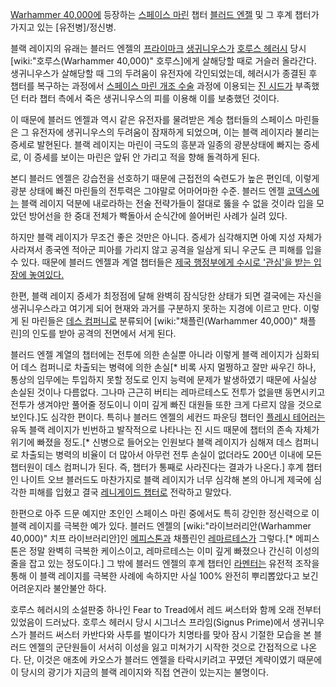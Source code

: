 {{{+1 '''Black Rage'''}}}
{{{+1 검은 분노}}} 

[[Warhammer 40,000]]에 등장하는 [[스페이스 마린]] 챕터 [[블러드 엔젤]] 및 그 후계 챕터가 가지고 있는 [유전병]/정신병.

블랙 레이지의 유래는 블러드 엔젤의 [[프라이마크]] [[생귀니우스]]가 [[호루스 헤러시]] 당시 [wiki:"호루스(Warhammer 40,000)" 호루스]에게 살해당할 때로 거슬러 올라간다. 생귀니우스가 살해당할 때 그의 두려움이 유전자에 각인되었는데, 헤러시가 종결된 후 챕터를 복구하는 과정에서 [[스페이스 마린 개조 수술]] 과정에 이용되는 [[진 시드]]가 부족했던 터라 챕터 측에서 죽은 생귀니우스의 피를 이용해 이를 보충했던 것이다.

이 때문에 블러드 엔젤과 역시 같은 유전자를 물려받은 계승 챕터들의 스페이스 마린들은 그 유전자에 생귀니우스의 두려움이 잠재하게 되었으며, 이는 블랙 레이지라 불리는 증세로 발현된다. 블랙 레이지는 마린이 극도의 흥분과 일종의 광분상태에 빠지는 증세로, 이 증세를 보이는 마린은 앞뒤 안 가리고 적을 향해 돌격하게 된다.

본디 블러드 엔젤은 강습전을 선호하기 때문에 근접전의 숙련도가 높은 편인데, 이렇게 광분 상태에 빠진 마린들의 전투력은 그야말로 어마어마한 수준. 블러드 엔젤 [[코덱스]]에는 블랙 레이지 덕분에 내로라하는 전술 전략가들이 절대로 뚫을 수 없을 것이라 입을 모았던 방어선을 한 중대 전체가 빡돌아서 순식간에 쓸어버린 사례가 실려 있다.

하지만 블랙 레이지가 무조건 좋은 것만은 아니다. 증세가 심각해지면 아예 지성 자체가 사라져서 종국엔 적아군 피아를 가리지 않고 공격을 일삼게 되니 우군도 큰 피해를 입을 수 있다. 때문에 블러드 엔젤과 계열 챕터들은 [[관심병사|제국 행정부에게 수시로 '관심'을 받는 입장에 놓여있다.]]

한편, 블랙 레이지 증세가 최정점에 달해 완벽히 잠식당한 상태가 되면 결국에는 자신을 생귀니우스라고 여기게 되어 현재와 과거를 구분하지 못하는 지경에 이르고 만다. 이렇게 된 마린들은 [[데스 컴퍼니]]로 분류되어 [wiki:"채플린(Warhammer 40,000)" 채플린]의 인도를 받아 공격의 전면에서 서게 된다.

블러드 엔젤 계열의 챕터에는 전투에 의한 손실뿐 아니라 이렇게 블랙 레이지가 심화되어 데스 컴퍼니로 차출되는 병력에 의한 손실[* 비록 사지 멀쩡하고 잘만 싸우긴 하나, 통상의 임무에는 투입하지 못할 정도로 인지 능력에 문제가 발생하였기 때문에 사실상 손실된 것이나 다름없다. 그나마 근근히 버티는 레마르테스도 전투가 없을땐 동면시키고 전투가 생겨야만 풀어줄 정도이니 이미 깊게 빠진 대원들 또한 크게 다르지 않을 것으로 보인다.]도 심각한 편이다. 특히나 블러드 엔젤의 세컨드 파운딩 챕터인 [[플레시 테어러]]는 유독 블랙 레이지가 빈번하고 발작적으로 나타나는 진 시드 때문에 챕터의 존속 자체가 위기에 빠졌을 정도.[* 신병으로 들어오는 인원보다 블랙 레이지가 심해져 데스 컴퍼니로 차출되는 병력의 비율이 더 많아서 아무런 전투 손실이 없더라도 200년 이내에 모든 챕터원이 데스 컴퍼니가 된다. 즉, 챕터가 통째로 사라진다는 결과가 나온다.] 후계 챕터인 나이트 오브 블러드도 마찬가지로 블랙 레이지가 너무 심각해 본의 아니게 제국에 심각한 피해를 입혔고 결국 [[레니게이드 챕터]]로 전락하고 말았다.

한편으로 아주 드문 예지만 초인인 스페이스 마린 중에서도 특히 강인한 정신력으로 이 블랙 레이지를 극복한 예가 있다. 블러드 엔젤의 [wiki:"라이브러리안(Warhammer 40,000)" 치프 라이브러리안]인 [[메피스톤]]과 채플린인 [[레마르테스]]가 그렇다.[* 메피스톤은 정말 완벽히 극복한 케이스이고, 레마르테스는 이미 깊게 빠졌으나 간신히 이성의 줄을 잡고 있는 정도이다.] 그 밖에 블러드 엔젤의 후계 챕터인 [[라멘터]]는 유전적 조작을 통해 이 블랙 레이지를 극복한 사례에 속하지만 사실 100% 완전히 뿌리뽑았다고 보긴 어려운지라 불안불안 하다.

호루스 헤러시의 소설판중 하나인 Fear to Tread에서 레드 써스터와 함께 오래 전부터 있었음이 드러났다. 호루스 헤러시 당시 시그너스 프라임(Signus Prime)에서 생귀니우스가 블러드 써스터 카반다와 사투를 벌이다가 치명타를 맞아 잠시 기절한 모습을 본 블러드 엔젤의 군단원들이 서서히 이성을 잃고 미쳐가기 시작한 것으로 간접적으로 나온다. 단, 이것은 애초에 카오스가 블러드 엔젤을 타락시키려고 꾸몄던 계략이였기 때문에 이 당시의 광기가 지금의 블랙 레이지와 직접 연관이 있는지는 불명이다.
